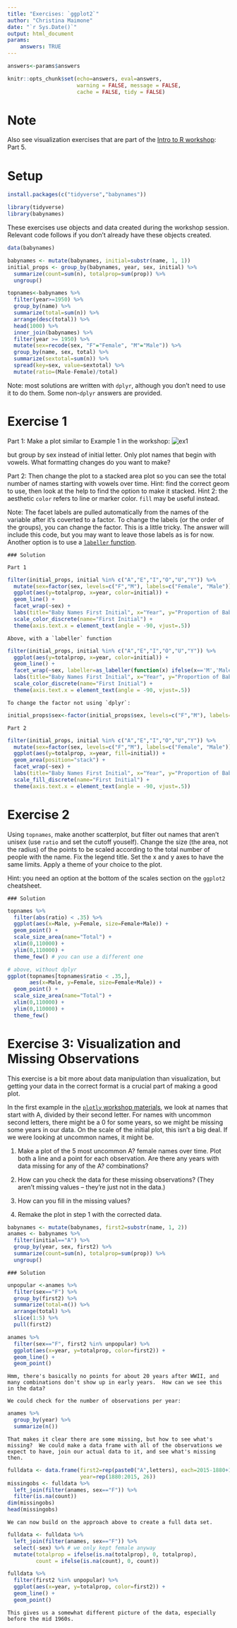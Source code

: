 ```yaml
---
title: "Exercises: `ggplot2`"
author: "Christina Maimone"
date: "`r Sys.Date()`"
output: html_document
params:
    answers: TRUE
---
```



```r
answers<-params$answers
```

```r
knitr::opts_chunk$set(echo=answers, eval=answers,
                      warning = FALSE, message = FALSE,
                      cache = FALSE, tidy = FALSE)
```

# Note

Also see visualization exercises that are part of the [Intro to R workshop](https://github.com/nuitrcs/intro_r_workshop/tree/master/coreexercises): Part 5.

# Setup

```r
install.packages(c("tidyverse","babynames"))
```

```r
library(tidyverse)
library(babynames)
```



These exercises use objects and data created during the workshop session.  Relevant code follows if you don't already have these objects created.


```r
data(babynames)

babynames <- mutate(babynames, initial=substr(name, 1, 1))
initial_props <- group_by(babynames, year, sex, initial) %>% 
  summarize(count=sum(n), totalprop=sum(prop)) %>%
  ungroup()

topnames<-babynames %>% 
  filter(year>=1950) %>% 
  group_by(name) %>% 
  summarize(total=sum(n)) %>%
  arrange(desc(total)) %>%
  head(1000) %>%
  inner_join(babynames) %>%
  filter(year >= 1950) %>%
  mutate(sex=recode(sex, "F"="Female", "M"="Male")) %>%
  group_by(name, sex, total) %>%
  summarize(sextotal=sum(n)) %>%
  spread(key=sex, value=sextotal) %>%
  mutate(ratio=(Male-Female)/total)
```


Note: most solutions are written with `dplyr`, although you don't need to use it to do them.  Some non-`dplyr` answers are provided.

# Exercise 1

Part 1: Make a plot similar to Example 1 in the workshop:
![ex1](plots/exercise1.png)

but group by sex instead of initial letter.  Only plot names that begin with vowels.  What formatting changes do you want to make?

Part 2: Then change the plot to a stacked area plot so you can see the total number of names starting with vowels over time.  Hint: find the correct geom to use, then look at the help to find the option to make it stacked.  Hint 2: the aesthetic `color` refers to line or marker color.  `fill` may be useful instead.

Note: The facet labels are pulled automatically from the names of the variable after it's coverted to a factor.  To change the labels (or the order of the groups), you can change the factor.  This is a little tricky.  The answer will include this code, but you may want to leave those labels as is for now.  Another option is to use a [`labeller` function](http://ggplot2.tidyverse.org/reference/labellers.html).

```asis
### Solution

Part 1
```

```r
filter(initial_props, initial %in% c("A","E","I","O","U","Y")) %>% 
  mutate(sex=factor(sex, levels=c("F","M"), labels=c("Female", "Male"))) %>%
  ggplot(aes(y=totalprop, x=year, color=initial)) +
  geom_line() + 
  facet_wrap(~sex) +
  labs(title="Baby Names First Initial", x="Year", y="Proportion of Babies") +
  scale_color_discrete(name="First Initial") +
  theme(axis.text.x = element_text(angle = -90, vjust=.5)) 
```

```asis
Above, with a `labeller` function
```

```r
filter(initial_props, initial %in% c("A","E","I","O","U","Y")) %>% 
  ggplot(aes(y=totalprop, x=year, color=initial)) +
  geom_line() + 
  facet_wrap(~sex, labeller=as_labeller(function(x) ifelse(x=='M','Male','Female'))) +
  labs(title="Baby Names First Initial", x="Year", y="Proportion of Babies") +
  scale_color_discrete(name="First Initial") +
  theme(axis.text.x = element_text(angle = -90, vjust=.5)) 
```

```asis
To change the factor not using `dplyr`:
```

```r
initial_props$sex<-factor(initial_props$sex, levels=c("F","M"), labels=c("Female", "Male"))
```


```asis
Part 2
```

```r
filter(initial_props, initial %in% c("A","E","I","O","U","Y")) %>%
  mutate(sex=factor(sex, levels=c("F","M"), labels=c("Female", "Male"))) %>%
  ggplot(aes(y=totalprop, x=year, fill=initial)) +
  geom_area(position="stack") + 
  facet_wrap(~sex) +
  labs(title="Baby Names First Initial", x="Year", y="Proportion of Babies") +
  scale_fill_discrete(name="First Initial") +
  theme(axis.text.x = element_text(angle = -90, vjust=.5)) 
```


# Exercise 2

Using `topnames`, make another scatterplot, but filter out names that aren't unisex (use `ratio` and set the cutoff youself).  Change the size (the area, not the radius) of the points to be scaled according to the total number of people with the name.  Fix the legend title.  Set the x and y axes to have the same limits.  Apply a theme of your choice to the plot.

Hint: you need an option at the bottom of the scales section on the `ggplot2` cheatsheet.

```asis
### Solution
```


```r
topnames %>% 
  filter(abs(ratio) < .35) %>%
  ggplot(aes(x=Male, y=Female, size=Female+Male)) +
  geom_point() +
  scale_size_area(name="Total") +
  xlim(0,110000) +
  ylim(0,110000) +
  theme_few() # you can use a different one
```


```r
# above, without dplyr
ggplot(topnames[topnames$ratio < .35,], 
       aes(x=Male, y=Female, size=Female+Male)) +
  geom_point() +
  scale_size_area(name="Total") +
  xlim(0,110000) +
  ylim(0,110000) +
  theme_few()
```


# Exercise 3: Visualization and Missing Observations

This exercise is a bit more about data manipulation than visualization, but getting your data in the correct format is a crucial part of making a good plot.  

In the first example in the [`plotly` workshop materials](https://www.github.io/nuitrcs/ggplotworkshop/plotly.html), we look at names that start with A, divided by their second letter.  For names with uncommon second letters, there might be a 0 for some years, so we might be missing some years in our data.  On the scale of the initial plot, this isn't a big deal.  If we were looking at uncommon names, it might be.

1) Make a plot of the 5 most uncommon A? female names over time.  Plot both a line and a point for each observation.  Are there any years with data missing for any of the A? combinations?

2) How can you check the data for these missing observations? (They aren't missing values -- they're just not in the data.)

3) How can you fill in the missing values?

4) Remake the plot in step 1 with the corrected data.


```r
babynames <- mutate(babynames, first2=substr(name, 1, 2))
anames <- babynames %>%
  filter(initial=="A") %>%
  group_by(year, sex, first2) %>% 
  summarize(count=sum(n), totalprop=sum(prop)) %>%
  ungroup()
```


```asis
### Solution
```

```r
unpopular <-anames %>% 
  filter(sex=="F") %>%
  group_by(first2) %>%
  summarize(total=n()) %>%
  arrange(total) %>%
  slice(1:5) %>% 
  pull(first2)

anames %>%
  filter(sex=="F", first2 %in% unpopular) %>%
  ggplot(aes(x=year, y=totalprop, color=first2)) +
  geom_line() + 
  geom_point()
```

```asis
Hmm, there's basically no points for about 20 years after WWII, and many combinations don't show up in early years.  How can we see this in the data?

We could check for the number of observations per year:
```

```r
anames %>% 
  group_by(year) %>%
  summarize(n()) 
```

```asis
That makes it clear there are some missing, but how to see what's missing?  We could make a data frame with all of the observations we expect to have, join our actual data to it, and see what's missing then.
```

```r
fulldata <- data.frame(first2=rep(paste0("A",letters), each=2015-1880+1), 
                       year=rep(1880:2015, 26))
missingobs <- fulldata %>% 
  left_join(filter(anames, sex=="F")) %>%
  filter(is.na(count))
dim(missingobs)
head(missingobs)
```

```asis
We can now build on the approach above to create a full data set.
```

```r
fulldata <- fulldata %>%
  left_join(filter(anames, sex=="F")) %>%
  select(-sex) %>% # we only kept female anyway
  mutate(totalprop = ifelse(is.na(totalprop), 0, totalprop),
         count = ifelse(is.na(count), 0, count))
```

```r
fulldata %>%
  filter(first2 %in% unpopular) %>%
  ggplot(aes(x=year, y=totalprop, color=first2)) +
  geom_line() + 
  geom_point()
```

```asis
This gives us a somewhat different picture of the data, especially before the mid 1960s.
```



